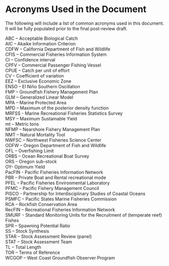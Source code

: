 # Acronyms Used in the Document{-}


The following will include a list of common acronyms used in this document.  It will be fully populated prior to the final post-review draft.

ABC – Acceptable Biological Catch  
AIC – Akaike Information Criterion  
CDFW – California Department of Fish and Wildlife  
CFIS – Commercial Fisheries Information System  
CI – Confidence interval  
CPFV – Commercial Passenger Fishing Vessel  
CPUE – Catch per unit of effort  
CV – Coefficient of variation  
EEZ – Exclusive Economic Zone  
ENSO – El Niño Southern Oscillation  
FMP – Groundfish Fishery Management Plan  
GLM – Generalized Linear Model  
MPA – Marine Protected Area  
MPD – Maximum of the posterior density function  
MRFSS - Marine Recreational Fisheries Statistics Survey  
MSY – Maximum Sustainable Yield  
mt – Metric tons  
NFMP – Nearshore Fishery Management Plan  
NMT – Natural Mortality Tool  
NWFSC – Northwest Fisheries Science Center  
ODFW – Oregon Department of Fish and Wildlife  
OFL – Overfishing Limit  
ORBS – Ocean Recreational Boat Survey  
ORS – Oregon sub-stock  
OY- Optimum Yield  
PacFIN - Pacific Fisheries Information Network  
PBR – Private Boat and Rental recreational mode  
PFEL – Pacific Fisheries Environmental Laboratory  
PFMC – Pacific Fishery Management Council  
PISCO - Partnership for Interdisciplinary Studies of Coastal Oceans  
PSMFC – Pacific States Marine Fisheries Commission  
RCA – Rockfish Conservation Area  
RecFIN – Recreational Fisheries Information Network  
SMURF - Standard Monitoring Units for the Recruitment of (temperate reef) Fishes  
SPR – Spawning Potential Ratio  
SS – Stock Synthesis  
STAR – Stock Assessment Review (panel)  
STAT – Stock Assessment Team  
TL – Total Length  
TOR – Terms of Reference  
WCGOP – West Coast Groundfish Observer Program  


\newpage